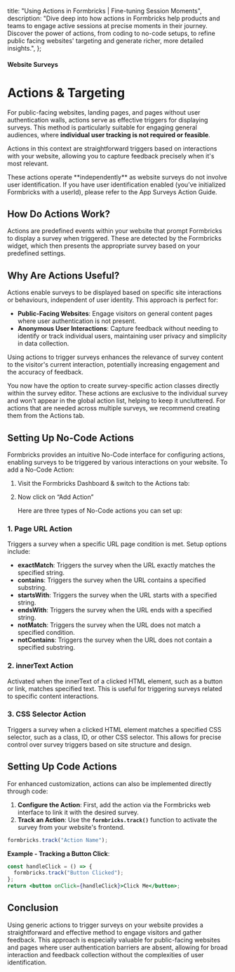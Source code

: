 

  title: "Using Actions in Formbricks | Fine-tuning Session Moments",
  description:
    "Dive deep into how actions in Formbricks help products and teams to engage active sessions at precise moments in their journey. Discover the power of actions, from coding to no-code setups, to refine public facing websites' targeting and generate richer, more detailed insights.",
};

#### Website Surveys

# Actions & Targeting

For public-facing websites, landing pages, and pages without user authentication walls, actions serve as effective triggers for displaying surveys. This method is particularly suitable for engaging general audiences, where **individual user tracking is not required or feasible**.

Actions in this context are straightforward triggers based on interactions with your website, allowing you to capture feedback precisely when it's most relevant.

<Note>
  These actions operate **independently** as website surveys do not involve user identification. If you have
  user identification enabled (you’ve initialized Formbricks with a userId), please refer to the App Surveys
  Action Guide.
</Note>

## **How Do Actions Work?**

Actions are predefined events within your website that prompt Formbricks to display a survey when triggered. These are detected by the Formbricks widget, which then presents the appropriate survey based on your predefined settings.

## **Why Are Actions Useful?**

Actions enable surveys to be displayed based on specific site interactions or behaviours, independent of user identity. This approach is perfect for:

- **Public-Facing Websites**: Engage visitors on general content pages where user authentication is not present.
- **Anonymous User Interactions**: Capture feedback without needing to identify or track individual users, maintaining user privacy and simplicity in data collection.

Using actions to trigger surveys enhances the relevance of survey content to the visitor's current interaction, potentially increasing engagement and the accuracy of feedback.

<Note>
  You now have the option to create survey-specific action classes directly within the survey editor. These
  actions are exclusive to the individual survey and won't appear in the global action list, helping to keep
  it uncluttered. For actions that are needed across multiple surveys, we recommend creating them from the
  Actions tab.
</Note>

## **Setting Up No-Code Actions**

Formbricks provides an intuitive No-Code interface for configuring actions, enabling surveys to be triggered by various interactions on your website. To add a No-Code Action:

1. Visit the Formbricks Dashboard & switch to the Actions tab:

   <MdxImage
     src={StepOne}
     alt="Choose a link survey template"
     quality="100"
     className="max-w-full rounded-lg sm:max-w-3xl "
   />

2. Now click on “Add Action”

   <MdxImage
     src={StepTwo}
     alt="Choose a link survey template"
     quality="100"
     className="max-w-full rounded-lg sm:max-w-3xl "
   />
   Here are three types of No-Code actions you can set up:

### **1. Page URL Action**

Triggers a survey when a specific URL page condition is met. Setup options include:

- **exactMatch**: Triggers the survey when the URL exactly matches the specified string.
- **contains**: Triggers the survey when the URL contains a specified substring.
- **startsWith**: Triggers the survey when the URL starts with a specified string.
- **endsWith**: Triggers the survey when the URL ends with a specified string.
- **notMatch**: Triggers the survey when the URL does not match a specified condition.
- **notContains**: Triggers the survey when the URL does not contain a specified substring.

### **2. innerText Action**

Activated when the innerText of a clicked HTML element, such as a button or link, matches specified text. This is useful for triggering surveys related to specific content interactions.

### **3. CSS Selector Action**

Triggers a survey when a clicked HTML element matches a specified CSS selector, such as a class, ID, or other CSS selector. This allows for precise control over survey triggers based on site structure and design.

## **Setting Up Code Actions**

For enhanced customization, actions can also be implemented directly through code:

1. **Configure the Action**: First, add the action via the Formbricks web interface to link it with the desired survey.
2. **Track an Action**: Use the **`formbricks.track()`** function to activate the survey from your website's frontend.

<Col>
<CodeGroup title="Example of tracking an action">

```jsx
formbricks.track("Action Name");
```

</CodeGroup>
</Col>

**Example - Tracking a Button Click**:

<Col>
<CodeGroup title="Example: Button Click Action">

```jsx
const handleClick = () => {
  formbricks.track("Button Clicked");
};
return <button onClick={handleClick}>Click Me</button>;

```

</CodeGroup>
</Col>

## **Conclusion**

Using generic actions to trigger surveys on your website provides a straightforward and effective method to engage visitors and gather feedback. This approach is especially valuable for public-facing websites and pages where user authentication barriers are absent, allowing for broad interaction and feedback collection without the complexities of user identification.
